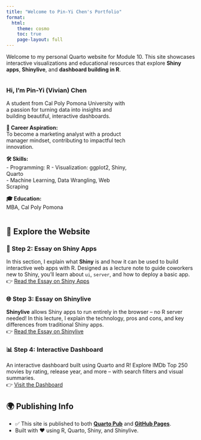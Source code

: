 ```yaml
---
title: "Welcome to Pin-Yi Chen's Portfolio"
format:
  html:
    theme: cosmo
    toc: true
    page-layout: full
---
```


::: {.callout-note title="👋 Hello!"}
Welcome to my personal Quarto website for Module 10. This site showcases interactive visualizations and educational resources that explore **Shiny apps**, **Shinylive**, and **dashboard building in R**.
:::

::: {.column width="65%"}
### Hi, I'm Pin-Yi (Vivian) Chen

A student from Cal Poly Pomona University with a passion for turning data into insights and building beautiful, interactive dashboards.

**🎯 Career Aspiration:**\
To become a marketing analyst with a product manager mindset, contributing to impactful tech innovation.

**🛠️ Skills:**\
- Programming: R - Visualization: ggplot2, Shiny, Quarto\
- Machine Learning, Data Wrangling, Web Scraping

**🎓 Education:**\
MBA, Cal Poly Pomona
:::

## 🧭 Explore the Website

### 🚀 Step 2: Essay on Shiny Apps

::: callout-tip
In this section, I explain what **Shiny** is and how it can be used to build interactive web apps with R. Designed as a lecture note to guide coworkers new to Shiny, you'll learn about `ui`, `server`, and how to deploy a basic app.\
👉 [Read the Essay on Shiny Apps](shiny-apps.qmd)
:::

### 🌐 Step 3: Essay on Shinylive

::: callout-tip
**Shinylive** allows Shiny apps to run entirely in the browser – no R server needed! In this lecture, I explain the technology, pros and cons, and key differences from traditional Shiny apps.\
👉 [Read the Essay on Shinylive](shiny-live.qmd)
:::

### 📊 Step 4: Interactive Dashboard

::: callout-tip
An interactive dashboard built using Quarto and R! Explore IMDb Top 250 movies by rating, release year, and more – with search filters and visual summaries.\
👉 [Visit the Dashboard](dashboard.qmd)
:::

## 🌍 Publishing Info

-   ✅ This site is published to both [**Quarto Pub**](https://quarto.pub/your-link) and [**GitHub Pages**](https://github.com/yourusername/yourrepo).
-   Built with ❤️ using R, Quarto, Shiny, and Shinylive.
